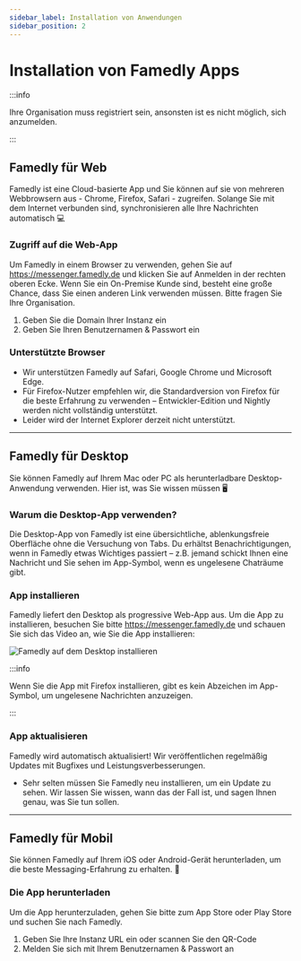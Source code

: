 ```yaml
---
sidebar_label: Installation von Anwendungen
sidebar_position: 2
---
```


# Installation von Famedly Apps

:::info

Ihre Organisation muss registriert sein, ansonsten ist es nicht möglich, sich anzumelden.

:::

## Famedly für Web

Famedly ist eine Cloud-basierte App und Sie können auf sie von mehreren Webbrowsern aus - Chrome, Firefox, Safari - zugreifen. Solange Sie mit dem Internet verbunden sind, synchronisieren alle Ihre Nachrichten automatisch 💻

### Zugriff auf die Web-App

Um Famedly in einem Browser zu verwenden, gehen Sie auf https://messenger.famedly.de und klicken Sie auf Anmelden in der rechten oberen Ecke. Wenn Sie ein On-Premise Kunde sind, besteht eine große Chance, dass Sie einen anderen Link verwenden müssen. Bitte fragen Sie Ihre Organisation.

1. Geben Sie die Domain Ihrer Instanz ein
2. Geben Sie Ihren Benutzernamen & Passwort ein

### Unterstützte Browser

- Wir unterstützen Famedly auf Safari, Google Chrome und Microsoft Edge.
- Für Firefox-Nutzer empfehlen wir, die Standardversion von Firefox für die beste Erfahrung zu verwenden – Entwickler-Edition und Nightly werden nicht vollständig unterstützt.
- Leider wird der Internet Explorer derzeit nicht unterstützt.

---

## Famedly für Desktop

Sie können Famedly auf Ihrem Mac oder PC als herunterladbare Desktop-Anwendung verwenden. Hier ist, was Sie wissen müssen 🖥️

### Warum die Desktop-App verwenden?

Die Desktop-App von Famedly ist eine übersichtliche, ablenkungsfreie Oberfläche ohne die Versuchung von Tabs. Du erhältst Benachrichtigungen, wenn in Famedly etwas Wichtiges passiert – z.B. jemand schickt Ihnen eine Nachricht und Sie sehen im App-Symbol, wenn es ungelesene Chaträume gibt.

### App installieren

Famedly liefert den Desktop als progressive Web-App aus. Um die App zu installieren, besuchen Sie bitte https://messenger.famedly.de und schauen Sie sich das Video an, wie Sie die App installieren:

![Famedly auf dem Desktop installieren](/img/install-famedly.gif)

:::info

Wenn Sie die App mit Firefox installieren, gibt es kein Abzeichen im App-Symbol, um ungelesene Nachrichten anzuzeigen.

:::

### App aktualisieren

Famedly wird automatisch aktualisiert! Wir veröffentlichen regelmäßig Updates mit Bugfixes und Leistungsverbesserungen.
- Sehr selten müssen Sie Famedly neu installieren, um ein Update zu sehen. Wir lassen Sie wissen, wann das der Fall ist, und sagen Ihnen genau, was Sie tun sollen.

---

## Famedly für Mobil

Sie können Famedly auf Ihrem iOS oder Android-Gerät herunterladen, um die beste Messaging-Erfahrung zu erhalten. 🤳

### Die App herunterladen

Um die App herunterzuladen, gehen Sie bitte zum App Store oder Play Store und suchen Sie nach Famedly.

1. Geben Sie Ihre Instanz URL ein oder scannen Sie den QR-Code
2. Melden Sie sich mit Ihrem Benutzernamen & Passwort an